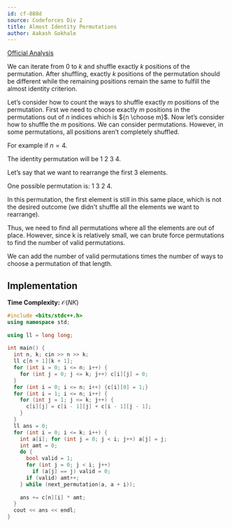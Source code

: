 ```yaml
---
id: cf-888d
source: Codeforces Div 2
title: Almost Identity Permutations
author: Aakash Gokhale
---
```


[Official Analysis](https://codeforces.com/blog/entry/55701)

We can iterate from $0$ to $k$ and shuffle exactly $k$ positions of the permutation. After shuffling, exactly $k$ positions of the permutation should be different while the remaining positions remain the same to fulfill the almost identity criterion.

Let’s consider how to count the ways to shuffle exactly $m$ positions of the permutation. First we need to choose exactly $m$ positions in the permutations out of $n$ indices which is ${n \choose m}$. Now let’s consider how to shuffle the $m$ positions. We can consider permutations. However, in some permutations, all positions aren’t completely shuffled.

For example if $n = 4$.

The identity permutation will be $1$ $2$ $3$ $4$.

Let’s say that we want to rearrange the first 3 elements.

One possible permutation is: $1$ $3$ $2$ $4$.

In this permutation, the first element is still in this same place, which is not the desired outcome (we didn't shuffle all the elements we want to rearrange).

Thus, we need to find all permutations where all the elements are out of place. However, since k is relatively small, we can brute force permutations to find the number of valid permutations.

We can add the number of valid permutations times the number of ways to choose a permutation of that length.

## Implementation

**Time Complexity:** $\mathcal{O}(NK)$

<LanguageSection>

<CPPSection>


```cpp
#include <bits/stdc++.h>
using namespace std;
 
using ll = long long;
 
int main() {
  int n, k; cin >> n >> k;
  ll c[n + 1][k + 1];
  for (int i = 0; i <= n; i++) {
    for (int j = 0; j <= k; j++) c[i][j] = 0;
  }
  for (int i = 0; i <= n; i++) {c[i][0] = 1;}
  for (int i = 1; i <= n; i++) {
    for (int j = 1; j <= k; j++) {
      c[i][j] = c[i - 1][j] + c[i - 1][j - 1];
    }
  }
  ll ans = 0;
  for (int i = 0; i <= k; i++) {
    int a[i]; for (int j = 0; j < i; j++) a[j] = j;
    int amt = 0;
    do {
      bool valid = 1;
      for (int j = 0; j < i; j++)
        if (a[j] == j) valid = 0;
      if (valid) amt++;
    } while (next_permutation(a, a + i));
 
    ans += c[n][i] * amt;
  }
  cout << ans << endl;
}
```

</CPPSection>
</LanguageSection>
